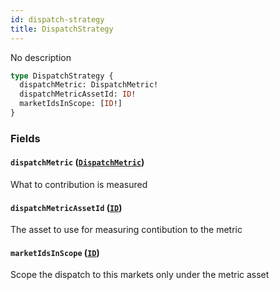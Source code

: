 ```yaml
---
id: dispatch-strategy
title: DispatchStrategy
---
```



No description

```graphql
type DispatchStrategy {
  dispatchMetric: DispatchMetric!
  dispatchMetricAssetId: ID!
  marketIdsInScope: [ID!]
}
```


### Fields

#### `dispatchMetric` ([`DispatchMetric`](/docs/testnet/graphql/enums/dispatch-metric))

What to contribution is measured


#### `dispatchMetricAssetId` ([`ID`](/docs/testnet/graphql/scalars/id))

The asset to use for measuring contibution to the metric


#### `marketIdsInScope` ([`ID`](/docs/testnet/graphql/scalars/id))

Scope the dispatch to this markets only under the metric asset




